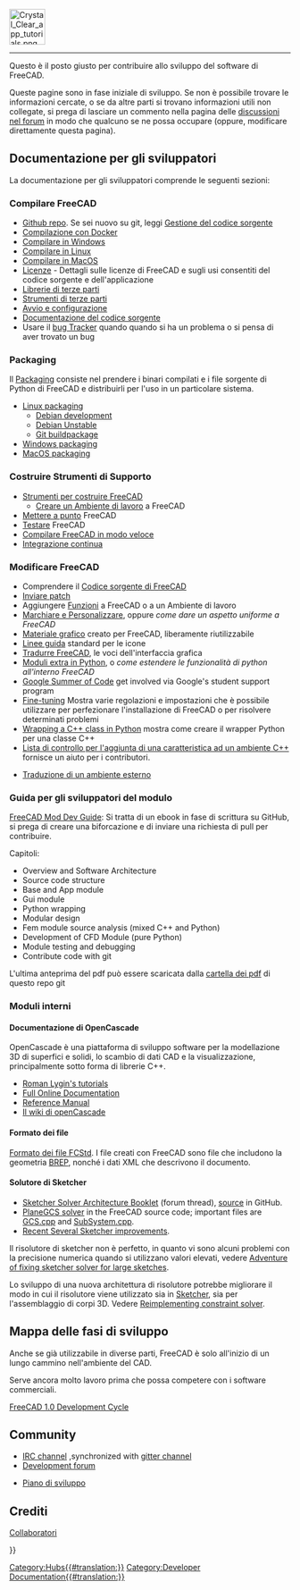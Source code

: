 <languages/>
{{TOCright}}
[[Image:Crystal_Clear_app_tutorials.png|64px]]
----

Questo è il posto giusto per contribuire allo sviluppo del software di FreeCAD. 

Queste pagine sono in fase iniziale di sviluppo. Se non è possibile trovare le informazioni cercate, o se da altre parti si trovano informazioni utili non collegate, si prega di lasciare un commento nella pagina delle [http://forum.freecadweb.org/index.php?sid=5f84150e79db8842e277b042077097ff discussioni nel forum] in modo che qualcuno se ne possa occupare (oppure, modificare direttamente questa pagina).

<span id="Developer_Documentation"></span>
== Documentazione per gli sviluppatori ==

La documentazione per gli sviluppatori comprende le seguenti sezioni:

<span id="Compiling_FreeCAD"></span>
=== Compilare FreeCAD ===

* [https://github.com/FreeCAD/FreeCAD Github repo]. Se sei nuovo su git, leggi [[Source code management/it|Gestione del codice sorgente]]
* [[Compile_on_Docker/it|Compilazione con Docker]]
* [[Compile_on_Windows/it|Compilare in Windows]]
* [[Compile_on_Linux/it|Compilare in Linux]]
* [[Compile_on_MacOS/it|Compilare in MacOS]]
* [[License/it|Licenze]] - Dettagli sulle licenze di FreeCAD e sugli usi consentiti del codice sorgente e dell'applicazione
* [[Third Party Libraries/it|Librerie di terze parti]]
* [[Third Party Tools/it|Strumenti di terze parti]]
* [[Start up and Configuration/it|Avvio e configurazione]]
* [[Source documentation/it|Documentazione del codice sorgente]]
* Usare il [[Tracker/it|bug Tracker]] quando quando si ha un problema o si pensa di aver trovato un bug

=== Packaging ===

Il [[Packaging/it|Packaging]] consiste nel prendere i binari compilati e i file sorgente di Python di FreeCAD e distribuirli per l'uso in un particolare sistema.

* [[Linux_packaging|Linux packaging]]
** [[Debian_development|Debian development]]
** [[Debian_Unstable|Debian Unstable]]
** [[Git_buildpackage|Git buildpackage]]
* [[Windows_packaging|Windows packaging]]
* [[MacOS_packaging|MacOS packaging]]

<span id="Build_Support_Tools"></span>
=== Costruire Strumenti di Supporto ===

* [[FreeCAD Build Tool/it|Strumenti per costruire FreeCAD]]
** [[Workbench_creation/it|Creare un Ambiente di lavoro]] a FreeCAD
* [[Debugging/it|Mettere a punto]] FreeCAD
* [[Testing/it|Testare]] FreeCAD
* [[Compiling (Speeding up)/it|Compilare FreeCAD in modo veloce]]
* [[Continuous Integration/it|Integrazione continua]]

<span id="Modifying_FreeCAD"></span>
=== Modificare FreeCAD ===

* Comprendere il [[The FreeCAD source code/it|Codice sorgente di FreeCAD]]
* [[Tracker/it#Inviare patch|Inviare patch]]
* Aggiungere [[Gui Command/it|Funzioni]] a FreeCAD o a un Ambiente di lavoro
* [[Branding/it|Marchiare e Personalizzare]], oppure ''come dare un aspetto uniforme a FreeCAD''
* [[Artwork/it|Materiale grafico]] creato per FreeCAD, liberamente riutilizzabile
* [[Artwork_Guidelines/it|Linee guida]] standard per le icone
* [[Localisation/it|Tradurre FreeCAD]], le voci dell'interfaccia grafica
* [[Extra python modules/it|Moduli extra in Python]], o ''come estendere le funzionalità di python all'interno FreeCAD''
*[[Google Summer of Code|Google Summer of Code]] get involved via Google's student support program
* [[Fine-tuning/it|Fine-tuning]] Mostra varie regolazioni e impostazioni che è possibile utilizzare per perfezionare l'installazione di FreeCAD o per risolvere determinati problemi
* [[Wrapping_a_Cplusplus_class_in_Python|Wrapping a C++ class in Python]] mostra come creare il wrapper Python per una classe C++
* [[NewFeatureCheckList_C++|Lista di controllo per l'aggiunta di una caratteristica ad un ambiente C++]] fornisce un aiuto per i contributori.

* [[Translating an external workbench/it|Traduzione di un ambiente esterno]]

<span id="Module_developer&#039;s_guide"></span>
=== Guida per gli sviluppatori del modulo ===

[https://github.com/qingfengxia/FreeCAD_Mod_Dev_Guide FreeCAD Mod Dev Guide]: Si tratta di un ebook in fase di scrittura su GitHub, si prega di creare una biforcazione e di inviare una richiesta di pull per contribuire.

Capitoli:
* Overview and Software Architecture
* Source code structure
* Base and App module
* Gui module
* Python wrapping
* Modular design
* Fem module source analysis (mixed C++ and Python)
* Development of CFD Module (pure Python)
* Module testing and debugging
* Contribute code with git

L'ultima anteprima del pdf può essere scaricata dalla [https://github.com/qingfengxia/FreeCAD_Mod_Dev_Guide/tree/master/pdf cartella dei pdf] di questo repo git

<span id="Internals"></span>
===Moduli interni ===

<span id="OpenCascade_Documentation"></span>
==== Documentazione di OpenCascade====

OpenCascade è una piattaforma di sviluppo software per la modellazione 3D di superfici e solidi, lo scambio di dati CAD e la visualizzazione, principalmente sotto forma di librerie C++.

* [http://opencascade.wikidot.com/romansarticles Roman Lygin's tutorials]
* [https://dev.opencascade.org/doc/overview/html/index.html Full Online Documentation]
* [https://dev.opencascade.org/doc/refman/html/index.html Reference Manual]
* [http://opencascade.wikidot.com Il wiki di openCascade]

<span id="File_format"></span>
====Formato dei file====

[[File_Format_FCStd/it|Formato dei file FCStd]]. I file creati con FreeCAD sono file {{incode|.zip}} che includono la geometria  [https://en.wikipedia.org/wiki/Boundary_representation BREP], nonché i dati XML che descrivono il documento.

<span id="Sketcher_solver"></span>
==== Solutore di Sketcher ====

* [https://forum.freecadweb.org/viewtopic.php?f=10&t=36355 Sketcher Solver Architecture Booklet] (forum thread), [https://github.com/abdullahtahiriyo/FreeCADBooks/tree/master/FreeCAD_Solver_Architecture source] in GitHub.
* [https://github.com/FreeCAD/FreeCAD/blob/master/src/Mod/Sketcher/App/planegcs/ PlaneGCS solver] in the FreeCAD source code; important files are [https://github.com/FreeCAD/FreeCAD/blob/master/src/Mod/Sketcher/App/planegcs/GCS.cpp GCS.cpp] and [https://github.com/FreeCAD/FreeCAD/blob/master/src/Mod/Sketcher/App/planegcs/SubSystem.cpp SubSystem.cpp].
* [https://forum.freecadweb.org/viewtopic.php?f=9&t=29192 Recent Several Sketcher improvements].

Il risolutore di sketcher non è perfetto, in quanto vi sono alcuni problemi con la precisione numerica quando si utilizzano valori elevati, vedere [https://forum.freecadweb.org/viewtopic.php?f=10&t=40502 Adventure of fixing sketcher solver for large sketches].

Lo sviluppo di una nuova architettura di risolutore potrebbe migliorare il modo in cui il risolutore viene utilizzato sia in [[Sketcher Workbench/it|Sketcher]], sia per l'assemblaggio di corpi 3D. Vedere [https://forum.freecadweb.org/viewtopic.php?f=20&t=40525 Reimplementing constraint solver].

<span id="Roadmap"></span>
== Mappa delle fasi di sviluppo ==

Anche se già utilizzabile in diverse parti, FreeCAD è solo all'inizio di un lungo cammino nell'ambiente del CAD.

Serve ancora molto lavoro prima che possa competere con i software commerciali.

[[FreeCAD_1.0_Development_Cycle|FreeCAD 1.0 Development Cycle]]

== Community ==

* [ircs://irc.libera.chat:6697/freecad IRC channel] ,synchronized with [https://gitter.im/FreeCAD/FreeCAD gitter channel]
* [https://forum.freecad.org/viewforum.php?f=6 Development forum]

* [[Development roadmap/it|Piano di sviluppo]]

== Crediti ==
[[Contributors/it| Collaboratori]]

{{Userdocnavi{{#translation:}}}}
[[Category:Hubs{{#translation:}}]]
[[Category:Developer Documentation{{#translation:}}]]